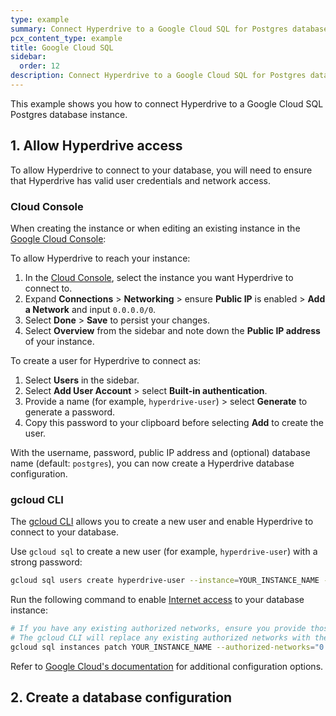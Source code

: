 ```yaml
---
type: example
summary: Connect Hyperdrive to a Google Cloud SQL for Postgres database instance.
pcx_content_type: example
title: Google Cloud SQL
sidebar:
  order: 12
description: Connect Hyperdrive to a Google Cloud SQL for Postgres database instance.
---
```



This example shows you how to connect Hyperdrive to a Google Cloud SQL Postgres database instance.

## 1. Allow Hyperdrive access

To allow Hyperdrive to connect to your database, you will need to ensure that Hyperdrive has valid user credentials and network access.

<Render file="public-connectivity" />

### Cloud Console

When creating the instance or when editing an existing instance in the [Google Cloud Console](https://console.cloud.google.com/sql/instances):

To allow Hyperdrive to reach your instance:

1. In the [Cloud Console](https://console.cloud.google.com/sql/instances), select the instance you want Hyperdrive to connect to.
2. Expand **Connections** > **Networking** > ensure **Public IP** is enabled > **Add a Network** and input `0.0.0.0/0`.
3. Select **Done** > **Save** to persist your changes.
4. Select **Overview** from the sidebar and note down the **Public IP address** of your instance.

To create a user for Hyperdrive to connect as:

1. Select **Users** in the sidebar.
2. Select **Add User Account** > select **Built-in authentication**.
3. Provide a name (for example, `hyperdrive-user`) > select **Generate** to generate a password.
4. Copy this password to your clipboard before selecting **Add** to create the user.

With the username, password, public IP address and (optional) database name (default: `postgres`), you can now create a Hyperdrive database configuration.

### gcloud CLI

The [gcloud CLI](https://cloud.google.com/sdk/docs/install) allows you to create a new user and enable Hyperdrive to connect to your database.

Use `gcloud sql` to create a new user (for example, `hyperdrive-user`) with a strong password:

```sh
gcloud sql users create hyperdrive-user --instance=YOUR_INSTANCE_NAME --password=SUFFICIENTLY_LONG_PASSWORD
```

Run the following command to enable [Internet access](https://cloud.google.com/sql/docs/postgres/configure-ip) to your database instance:

```sh
# If you have any existing authorized networks, ensure you provide those as a comma separated list.
# The gcloud CLI will replace any existing authorized networks with the list you provide here.
gcloud sql instances patch YOUR_INSTANCE_NAME --authorized-networks="0.0.0.0/0"
```

Refer to [Google Cloud's documentation](https://cloud.google.com/sql/docs/postgres/create-manage-users) for additional configuration options.

## 2. Create a database configuration

<Render file="create-hyperdrive-config" />
<Render file="create-hyperdrive-config-next-steps" />

